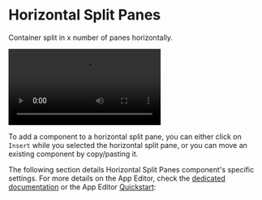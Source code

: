 
# Horizontal Split Panes

Container split in x number of panes horizontally.

<video
	className="border-2 rounded-xl object-cover w-full h-full dark:border-gray-800"
	autoPlay
	controls
	src="/videos/horizontal_split.mp4"
	alt="horizontal split panes"
/>
<br />

To add a component to a horizontal split pane, you can either click on `Insert` while you selected the horizontal split pane, or you can move an existing component by copy/pasting it.

The following section details Horizontal Split Panes component's specific settings. For more details on the App Editor, check the [dedicated documentation](../0_app_editor/index.mdx) or the App Editor [Quickstart](../../getting_started/7_apps_quickstart/index.mdx):

<div class="grid grid-cols-2 gap-6 mb-4">
	<DocCard
		color="orange"
		title="App Editor Documentation"
		description="The app editor is a low-code builder to create custom User Interfaces with a mix of drag-and-drop and code."
		href="/docs/apps/app_editor"
	/>
	<DocCard
		color="orange"
		title="Apps Quickstart"
		description="Learn how to build your first app in a matter of minutes."
		href="/docs/getting_started/apps_quickstart"
	/>
</div>
